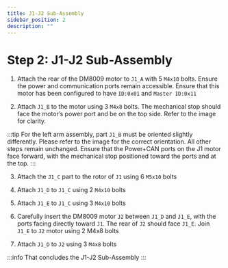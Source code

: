 ```yaml
---
title: J1-J2 Sub-Assembly
sidebar_position: 2
description: ""
---
```



# Step 2: J1-J2 Sub-Assembly

1. Attach the rear of the DM8009 motor to `J1_A` with 5 `M4x10` bolts. Ensure the power and communication ports remain accessible. Ensure that this motor has been configured to have `ID:0x01` and `Master ID:0x11`
<AssemblyGuideImage src="j1-j2/step1.png" alt="step1" width="40%" />

2. Attach `J1_B` to the motor using 3 `M4x8` bolts. The mechanical stop should face the motor’s power port and be on the top side. Refer to the image for clarity.
<AssemblyGuideImage src="j1-j2/step2.png" alt="step2" width="40%" />

:::tip
For the left arm assembly, part `J1_B` must be oriented slightly differently. Please refer to the image for the correct orientation. All other steps remain unchanged. Ensure that the Power+CAN ports on the J1 motor face forward, with the mechanical stop positioned toward the ports and at the top.
<AssemblyGuideImage src="j1-j2/assem.png" alt="step2" width="100%" />
:::

3. Attach the `J1_C` part to the rotor of `J1` using 6 `M5x10` bolts
<AssemblyGuideImage src="j1-j2/step3.png" alt="step4" width="40%" />

4. Attach `J1_D` to `J1_C` using 2 `M4x10` bolts
<AssemblyGuideImage src="j1-j2/step4.png" alt="step5" width="40%" />

5. Attach `J1_E` to `J1_C` using 3 `M4x10` bolts
<AssemblyGuideImage src="j1-j2/step5.png" alt="step6" width="40%" />

6. Carefully insert the DM8009 motor `J2` between `J1_D` and `J1_E`, with the ports facing directly toward `J1`. The rear of `J2` should face `J1_E`. Join `J1_E` to `J2` motor using 2 M4x8 bolts
<AssemblyGuideImage src="j1-j2/step6.png" alt="step7" width="60%" />

7. Attach `J1_D` to `J2` using 3 `M4x8` bolts
<AssemblyGuideImage src="j1-j2/step7.png" alt="step8" width="60%" />

:::info
That concludes the J1-J2 Sub-Assembly
<AssemblyGuideImage src="j1-j2/conclusion.png" alt="conclusion" width="60%" />
:::
